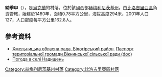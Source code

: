 {{coord|50|5|51|N|26|29|15|E|scale:100000|display=title}}

'''納季申'''（{{lang-uk|Надишень}}），是[[烏克蘭|烏克蘭]]的村落，位於該國西部[[赫梅利尼茨基州|赫梅利尼茨基州]]，由[[比洛吉里亞區|比洛吉里亞區]]負責管轄，始建於1480年，面積0.78平方公里，海拔高度294米，2001年人口127，人口密度每平方公里162.8人。

==參考資料==
* [https://web.archive.org/web/20160413093228/http://oblrada.km.ua/district/show/14 Хмельницька обласна рада. Білогірський район]. [https://web.archive.org/web/20131023065021/http://oblrada.km.ua/userfiles/%D0%BF%D0%B0%D1%81%D0%BF%D0%BE%D1%80%D1%82%20%D0%92%D1%96%D0%BA%D0%BD%D0%B8%D0%BD%D1%81%D1%8C%D0%BA%D0%B0%20%D1%81%D1%96%D0%BB%D1%8C%D1%81%D1%8C%D0%BA%D0%B0%20%D1%80%D0%B0%D0%B4%D0%B0%20%D0%91%D1%96%D0%BB%D0%BE%D0%B3%D1%96%D1%80%D1%81%D1%8C%D0%BA%D0%B8%D0%B9%20%D1%80%D0%B0%D0%B9%D0%BE%D0%BD.doc Паспорт територіальної громади Вікнинської сільської ради (doc)]
* [http://weather.in.ua/ua/hmel'nickaja/16572 Погода в селі Надишень] {{Wayback|url=http://weather.in.ua/ua/hmel%27nickaja/16572 |date=20111220135154 }}

{{DEFAULTSORT:Надишень}}
[[Category:赫梅利尼茨基州村落|Category:赫梅利尼茨基州村落]]
[[Category:比洛吉里亞區村落|Category:比洛吉里亞區村落]]


{{Khmelnytskyi-geo-stub}}